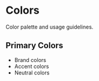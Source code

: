 # Colors

Color palette and usage guidelines.

## Primary Colors

- Brand colors
- Accent colors
- Neutral colors
